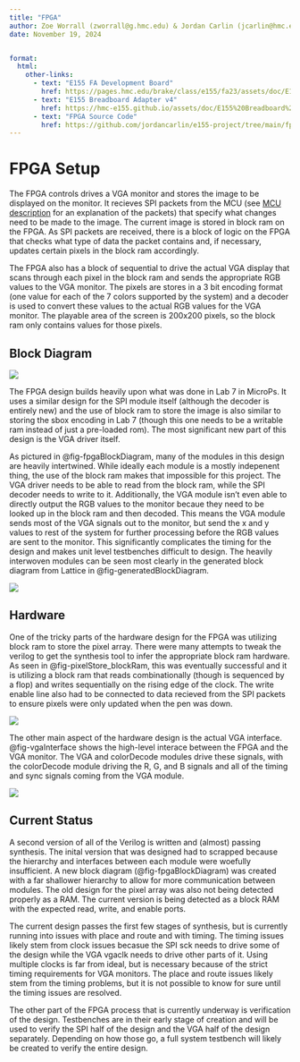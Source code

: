 ```yaml
---
title: "FPGA"
author: Zoe Worrall (zworrall@g.hmc.edu) & Jordan Carlin (jcarlin@hmc.edu)
date: November 19, 2024


format:
  html:
    other-links:
      - text: "E155 FA Development Board"
        href: https://pages.hmc.edu/brake/class/e155/fa23/assets/doc/E155%20Development%20Board%20Schematic.pdf
      - text: "E155 Breadboard Adapter v4"
        href: https://hmc-e155.github.io/assets/doc/E155%20Breadboard%20Adapter%20Schematic.pdf
      - text: "FPGA Source Code"
        href: https://github.com/jordancarlin/e155-project/tree/main/fpga
---
```


# FPGA Setup

The FPGA controls drives a VGA monitor and stores the image to be displayed on the monitor. It recieves SPI packets from the MCU (see [MCU description](./mcu.qmd) for an explanation of the packets) that specify what changes need to be made to the image. The current image is stored in block ram on the FPGA. As SPI packets are received, there is a block of logic on the FPGA that checks what type of data the packet contains and, if necessary, updates certain pixels in the block ram accordingly.

The FPGA also has a block of sequential to drive the actual VGA display that scans through each pixel in the block ram and sends the appropriate RGB values to the VGA monitor. The pixels are stores in a 3 bit encoding format (one value for each of the 7 colors supported by the system) and a decoder is used to convert these values to the actual RGB values for the VGA monitor. The playable area of the screen is 200x200 pixels, so the block ram only contains values for those pixels.

## Block Diagram
::: {#fig-fpgaBlockDiagram}
![](fpga_images/fpgaBlockDiag_wPins.png)
:::

The FPGA design builds heavily upon what was done in Lab 7 in MicroPs. It uses a similar design for the SPI module itself (although the decoder is entirely new) and the use of block ram to store the image is also similar to storing the sbox encoding in Lab 7 (though this one needs to be a writable ram instead of just a pre-loaded rom). The most significant new part of this design is the VGA driver itself.

As pictured in @fig-fpgaBlockDiagram, many of the modules in this design are heavily intertwined. While ideally each module is a mostly indepenent thing, the use of the block ram makes that impossible for this project. The VGA driver needs to be able to read from the block ram, while the SPI decoder needs to write to it. Additionally, the VGA module isn't even able to directly output the RGB values to the monitor becaue they need to be looked up in the block ram and then decoded. This means the VGA module sends most of the VGA signals out to the monitor, but send the x and y values to rest of the system for further processing before the RGB values are sent to the monitor. This significantly complicates the timing for the design and makes unit level testbenches difficult to design. The heavily interwoven modules can be seen most clearly in the generated block diagram from Lattice in @fig-generatedBlockDiagram.

::: {#fig-generatedBlockDiagram}
![](fpga_images/generatedBlockDiagram.png)
:::

## Hardware

One of the tricky parts of the hardware design for the FPGA was utilizing block ram to store the pixel array. There were many attempts to tweak the verilog to get the synthesis tool to infer the appropriate block ram hardware. As seen in @fig-pixelStore_blockRam, this was eventually successful and it is utilizing a block ram that reads combinationally (though is sequenced by a flop) and writes sequentially on the rising edge of the clock. The write enable line also had to be connected to data recieved from the SPI packets to ensure pixels were only updated when the pen was down.

::: {#fig-pixelStore_blockRam}
![](fpga_images/pixelStore_blockRam.png)
:::

The other main aspect of the hardware design is the actual VGA interface. @fig-vgaInterface shows the high-level interace between the FPGA and the VGA monitor. The VGA and colorDecode modules drive these signals, with the colorDecode module driving the R, G, and B signals and all of the timing and sync signals coming from the VGA module.

::: {#fig-vgaInterface}
![](fpga_images/vgaInterface.png)
:::

## Current Status

A second version of all of the Verilog is written and (almost) passing synthesis. The inital version that was designed had to scrapped because the hierarchy and interfaces between each module were woefully insufficient. A new block diagram (@fig-fpgaBlockDiagram) was created with a far shallower hierarchy to allow for more communication between modules. The old design for the pixel array was also not being detected properly as a RAM. The current version is being detected as a block RAM with the expected read, write, and enable ports.

The current design passes the first few stages of synthesis, but is currently running into issues with place and route and with timing. The timing issues likely stem from clock issues becasue the SPI sck needs to drive some of the design while the VGA vgaclk needs to drive other parts of it. Using multiple clocks is far from ideal, but is necessary because of the strict timing requirements for VGA monitors. The place and route issues likely stem from the timing problems, but it is not possible to know for sure until the timing issues are resolved.

The other part of the FPGA process that is currently underway is verification of the design. Testbenches are in their early stage of creation and will be used to verify the SPI half of the design and the VGA half of the design separately. Depending on how those go, a full system testbench will likely be created to verify the entire design.
